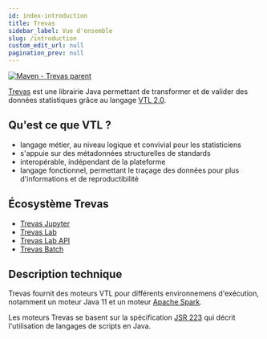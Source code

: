 ```yaml
---
id: index-introduction
title: Trevas
sidebar_label: Vue d'ensemble
slug: /introduction
custom_edit_url: null
pagination_prev: null
---
```



[![Maven - Trevas parent](https://maven-badges.herokuapp.com/maven-central/fr.insee.trevas/trevas-parent/badge.svg)](https://maven-badges.herokuapp.com/maven-central/fr.insee.trevas/trevas-parent)

[Trevas](https://github.com/InseeFr/Trevas) est une librairie Java permettant de transformer et de valider des données statistiques grâce au langage [VTL 2.0](https://sdmx.org/?page_id=5096).

## Qu'est ce que VTL ?

- langage métier, au niveau logique et convivial pour les statisticiens
- s'appuie sur des métadonnées structurelles de standards
- interopérable, indépendant de la plateforme
- langage fonctionnel, permettant le traçage des données pour plus d'informations et de reproductibilité

## Écosystème Trevas

<div style={{ textAlign: 'center' }}>
	<ThemedImage
		alt="Docusaurus themed image"
		sources={{
			light: useBaseUrl('/img/trevas-ecosystem-light.svg'),
			dark: useBaseUrl('/img/trevas-ecosystem-dark.svg'),
		}}
	/>
</div>

- [Trevas Jupyter](https://github.com/InseeFrLab/Trevas-Jupyter)
- [Trevas Lab](https://github.com/InseeFrLab/Trevas-Lab-UI)
- [Trevas Lab API](https://github.com/InseeFrLab/Trevas-Lab)
- [Trevas Batch](https://github.com/Making-Sense-Info/Trevas-Batch)

## Description technique

Trevas fournit des moteurs VTL pour différents environnemens d'exécution, notamment un moteur Java 11 et un moteur [Apache Spark](https://spark.apache.org/).

Les moteurs Trevas se basent sur la spécification [JSR 223](https://jcp.org/en/jsr/detail?id=223) qui décrit l'utilisation de langages de scripts en Java.
